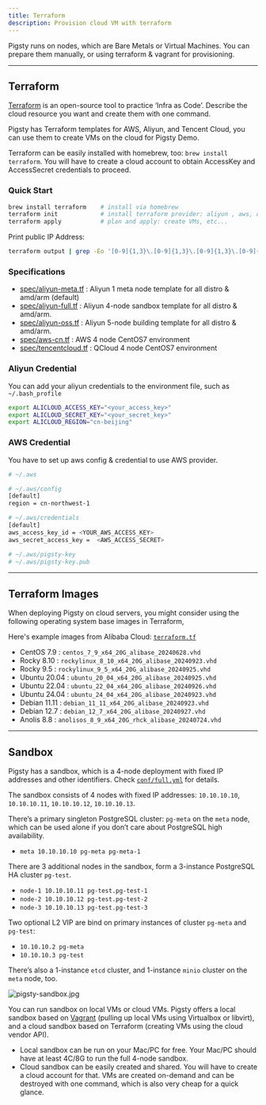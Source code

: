 ```yaml
---
title: Terraform
description: Provision cloud VM with terraform
---
```



Pigsty runs on nodes, which are Bare Metals or Virtual Machines. You can prepare them manually, or using terraform & vagrant for provisioning.

------

## Terraform

[Terraform](https://www.terraform.io/) is an open-source tool to practice ‘Infra as Code’. Describe the cloud resource you want and create them with one command.

Pigsty has Terraform templates for AWS, Aliyun, and Tencent Cloud, you can use them to create VMs on the cloud for Pigsty Demo.

Terraform can be easily installed with homebrew, too: `brew install terraform`. You will have to create a cloud account to obtain AccessKey and AccessSecret credentials to proceed.

### Quick Start

```bash
brew install terraform    # install via homebrew
terraform init            # install terraform provider: aliyun , aws, only required for the first time
terraform apply           # plan and apply: create VMs, etc...
```

Print public IP Address:

```bash
terraform output | grep -Eo '[0-9]{1,3}\.[0-9]{1,3}\.[0-9]{1,3}\.[0-9]{1,3}'
```

### Specifications

- [spec/aliyun-meta.tf](https://github.com/pgsty/pigsty/tree/main/terraform/spec/aliyun-meta.tf) : Aliyun 1 meta node template for all distro & amd/arm (default)
- [spec/aliyun-full.tf](https://github.com/pgsty/pigsty/tree/main/terraform/spec/aliyun-full.tf) : Aliyun 4-node sandbox template for all distro & amd/arm.
- [spec/aliyun-oss.tf](https://github.com/pgsty/pigsty/tree/main/terraform/spec/aliyun-oss.tf) : Aliyun 5-node building template for all distro & amd/arm.
- [spec/aws-cn.tf](https://github.com/pgsty/pigsty/tree/main/terraform/spec/aws-cn.tf) : AWS 4 node CentOS7 environment
- [spec/tencentcloud.tf](https://github.com/pgsty/pigsty/tree/main/terraform/spec/tencentcloud.tf) : QCloud 4 node CentOS7 environment

### Aliyun Credential

You can add your aliyun credentials to the environment file, such as `~/.bash_profile`

```bash
export ALICLOUD_ACCESS_KEY="<your_access_key>"
export ALICLOUD_SECRET_KEY="<your_secret_key>"
export ALICLOUD_REGION="cn-beijing"
```

### AWS Credential

You have to set up aws config & credential to use AWS provider.

```bash
# ~/.aws

# ~/.aws/config
[default]
region = cn-northwest-1

# ~/.aws/credentials
[default]
aws_access_key_id = <YOUR_AWS_ACCESS_KEY>
aws_secret_access_key =  <AWS_ACCESS_SECRET>

# ~/.aws/pigsty-key
# ~/.aws/pigsty-key.pub
```


------

## Terraform Images

When deploying Pigsty on cloud servers, you might consider using the following operating system base images in Terraform,

Here's example images from Alibaba Cloud: [`terraform.tf`](https://github.com/pgsty/pigsty/blob/main/terraform/terraform.tf#L39)




- CentOS 7.9    :  `centos_7_9_x64_20G_alibase_20240628.vhd`
- Rocky 8.10    :  `rockylinux_8_10_x64_20G_alibase_20240923.vhd`
- Rocky 9.5     :  `rockylinux_9_5_x64_20G_alibase_20240925.vhd`
- Ubuntu 20.04  :  `ubuntu_20_04_x64_20G_alibase_20240925.vhd`
- Ubuntu 22.04  :  `ubuntu_22_04_x64_20G_alibase_20240926.vhd`
- Ubuntu 24.04  :  `ubuntu_24_04_x64_20G_alibase_20240923.vhd`
- Debian 11.11  :  `debian_11_11_x64_20G_alibase_20240923.vhd`
- Debian 12.7   :  `debian_12_7_x64_20G_alibase_20240927.vhd`
- Anolis 8.8    :  `anolisos_8_9_x64_20G_rhck_alibase_20240724.vhd`




------

## Sandbox

Pigsty has a sandbox, which is a 4-node deployment with fixed IP addresses and other identifiers. Check [`conf/full.yml`](https://pigsty.io/docs/conf/full/) for details.

The sandbox consists of 4 nodes with fixed IP addresses: `10.10.10.10`, `10.10.10.11`, `10.10.10.12`, `10.10.10.13`.

There’s a primary singleton PostgreSQL cluster: `pg-meta` on the `meta` node, which can be used alone if you don’t care about PostgreSQL high availability.

- `meta 10.10.10.10 pg-meta pg-meta-1`

There are 3 additional nodes in the sandbox, form a 3-instance PostgreSQL HA cluster `pg-test`.

- `node-1 10.10.10.11 pg-test.pg-test-1`
- `node-2 10.10.10.12 pg-test.pg-test-2`
- `node-3 10.10.10.13 pg-test.pg-test-3`

Two optional L2 VIP are bind on primary instances of cluster `pg-meta` and `pg-test`:

- `10.10.10.2 pg-meta`
- `10.10.10.3 pg-test`

There’s also a 1-instance `etcd` cluster, and 1-instance `minio` cluster on the `meta` node, too.

![pigsty-sandbox.jpg](https://pigsty.io/img/pigsty/sandbox.jpg)

You can run sandbox on local VMs or cloud VMs. Pigsty offers a local sandbox based on [Vagrant](https://pigsty.io/docs/setup/provision/#vagrant) (pulling up local VMs using Virtualbox or libvirt), and a cloud sandbox based on Terraform (creating VMs using the cloud vendor API).

- Local sandbox can be run on your Mac/PC for free. Your Mac/PC should have at least 4C/8G to run the full 4-node sandbox.
- Cloud sandbox can be easily created and shared. You will have to create a cloud account for that. VMs are created on-demand and can be destroyed with one command, which is also very cheap for a quick glance.

